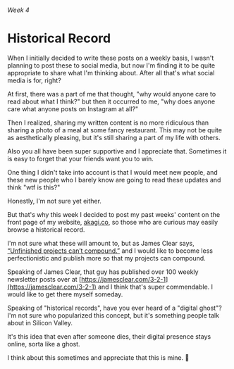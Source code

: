 ###### Week 4

# Historical Record

When I initially decided to write these posts on a weekly basis, I wasn't planning to post these to social media, but now I'm finding it to be quite appropriate to share what I'm thinking about. After all that's what social media is for, right?

At first, there was a part of me that thought, "why would anyone care to read about what I think?" but then it occurred to me, "why does anyone care what anyone posts on Instagram at all?"

Then I realized, sharing my written content is no more ridiculous than sharing a photo of a meal at some fancy restaurant. This may not be quite as aesthetically pleasing, but it's still sharing a part of my life with others.

Also you all have been super supportive and I appreciate that. Sometimes it is easy to forget that your friends want you to win.

One thing I didn't take into account is that I would meet new people, and these new people who I barely know are going to read these updates and think "wtf is this?"

Honestly, I'm not sure yet either.

But that's why this week I decided to post my past weeks' content on the front page of my website, [akagi.co](akagi.co), so those who are curious may easily browse a historical record.

I'm not sure what these will amount to, but as James Clear says, [“Unfinished projects can’t compound.”](https://jamesclear.com/3-2-1/july-15-2021) and I would like to become less perfectionistic and publish more so that my projects can compound.

Speaking of James Clear, that guy has published over 100 weekly newsletter posts over at [https://jamesclear.com/3-2-1](https://jamesclear.com/3-2-1) and I think that's super commendable. I would like to get there myself someday.

Speaking of "historical records", have you ever heard of a "digital ghost"? I'm not sure who popularized this concept, but it's something people talk about in Silicon Valley.

It's this idea that even after someone dies, their digital presence stays online, sorta like a ghost.

I think about this sometimes and appreciate that this is mine. 👻
